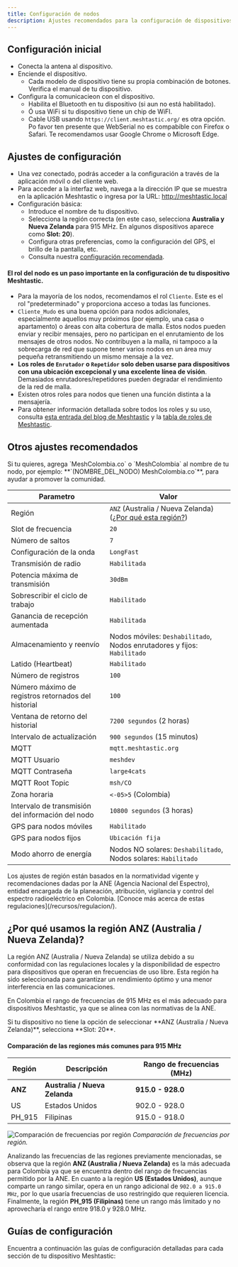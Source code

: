 ```yaml
---
title: Configuración de nodos
description: Ajustes recomendados para la configuración de dispositivos Meshtastic en Colombia
---
```



## Configuración inicial

- Conecta la antena al dispositivo.
- Enciende el dispositivo.
    - Cada modelo de dispositivo tiene su propia combinación de botones. Verifica el manual de tu dispositivo.
- Configura la comunicacieon con el dispositivo.
    - Habilita el Bluetooth en tu dispositivo (si aun no está habilitado).
    - Ó usa WiFi si tu dispositivo tiene un chip de WiFI.
    - Cable USB usando `https://client.meshtastic.org/` es otra opción. Po favor ten presente que WebSerial no es compabible con Firefox o Safari. Te recomendamos usar Google Chrome o Microsoft Edge.

## Ajustes de configuración

- Una vez conectado, podrás acceder a la configuración a través de la aplicación móvil o del cliente web.
- Para acceder a la interfaz web, navega a la dirección IP que se muestra en la aplicación Meshtastic o ingresa por la URL: http://meshtastic.local
- Configuración básica:
    - Introduce el nombre de tu dispositivo.
    - Selecciona la región correcta (en este caso, selecciona **Australia y Nueva Zelanda** para 915 MHz. En algunos dispositivos aparece como **Slot: 20**).
    - Configura otras preferencias, como la configuración del GPS, el brillo de la pantalla, etc.
    - Consulta nuestra [configuración recomendada](#otros-ajustes-recomendados).

#### El rol del nodo es un paso importante en la configuración de tu dispositivo Meshtastic.

- Para la mayoría de los nodos, recomendamos el rol `Cliente`. Este es el rol "predeterminado" y proporciona acceso a todas las funciones.
- `Cliente_Mudo` es una buena opción para nodos adicionales, especialmente aquellos muy próximos (por ejemplo, una casa o apartamento) o áreas con alta cobertura de malla. Estos nodos pueden enviar y recibir mensajes, pero no participan en el enrutamiento de los mensajes de otros nodos. No contribuyen a la malla, ni tampoco a la sobrecarga de red que supone tener varios nodos en un área muy pequeña retransmitiendo un mismo mensaje a la vez.
- **Los roles de `Enrutador` o `Repetidor` solo deben usarse para dispositivos con una ubicación excepcional y una excelente línea de visión**. Demasiados enrutadores/repetidores pueden degradar el rendimiento de la red de malla.
- Existen otros roles para nodos que tienen una función distinta a la mensajería.
- Para obtener información detallada sobre todos los roles y su uso, consulta [esta entrada del blog de Meshtastic](https://meshtastic.org/blog/choosing-the-right-device-role/) y la [tabla de roles de Meshtastic](https://meshtastic.org/docs/configuration/radio/device/#roles).

## Otros ajustes recomendados

<Aside type="tip" title="Tip">Si tu quieres, agrega `MeshColombia.co` o `MeshColombia` al nombre de tu nodo, por ejemplo: **`(NOMBRE_DEL_NODO) MeshColombia.co`**, para ayudar a promover la comunidad.</Aside>

|Parametro|Valor|
|---|---|
|Región|`ANZ` (Australia / Nueva Zelanda) ([¿Por qué esta región?](#por-que-usamos-anz))|
|Slot de frecuencia|`20`|
|Número de saltos|`7`|
|Configuración de la onda|`LongFast`|
|Transmisión de radio|`Habilitada`|
|Potencia máxima de transmisión|`30dBm`|
|Sobrescribir el ciclo de trabajo|`Habilitado`|
|Ganancia de recepción aumentada|`Habilitada`|
|Almacenamiento y reenvío|Nodos móviles: `Deshabilitado`, Nodos enrutadores y fijos: `Habilitado`|
|Latido (Heartbeat)|`Habilitado`|
|Número de registros|`100`|
|Número máximo de registros retornados del historial|`100`|
|Ventana de retorno del historial|`7200 segundos` (2 horas)|
|Intervalo de actualización|`900 segundos` (15 minutos)|
|MQTT|`mqtt.meshtastic.org`|
|MQTT Usuario|`meshdev`|
|MQTT Contraseña|`large4cats`|
|MQTT Root Topic|`msh/CO`|
|Zona horaria|`<-05>5` (Colombia)|
|Intervalo de transmisión del información del nodo|`10800 segundos` (3 horas)|
|GPS para nodos móviles|`Habilitado`|
|GPS para nodos fijos|`Ubicación fija`|
|Modo ahorro de energía|Nodos NO solares: `Deshabilitado`, Nodos solares: `Habilitado`|


<Aside title="Ten presente..." type="note">Los ajustes de región están basados en la normatividad vigente y recomendaciones dadas por la ANE (Agencia Nacional del Espectro), entidad encargada de la planeación, atribución, vigilancia y control del espectro radioeléctrico en Colombia. [Conoce más acerca de estas regulaciones](/recursos/regulacion/).</Aside>

## ¿Por qué usamos la región ANZ (Australia / Nueva Zelanda)?

La región ANZ (Australia / Nueva Zelanda) se utiliza debido a su conformidad con las regulaciones locales y la disponibilidad de espectro para dispositivos que operan en frecuencias de uso libre. Esta región ha sido seleccionada para garantizar un rendimiento óptimo y una menor interferencia en las comunicaciones.

En Colombia el rango de frecuencias de 915 MHz es el más adecuado para dispositivos Meshtastic, ya que se alinea con las normativas de la ANE.

<Aside type="note" title="Tip">Si tu dispositivo no tiene la opción de seleccionar **ANZ (Australia / Nueva Zelanda)**, selecciona **Slot: 20**.</Aside>

#### Comparación de las regiones más comunes para 915 MHz

| Región | Descripción | Rango de frecuencias (MHz) |
|--------|-------------| ---------------------|
| **ANZ** | **Australia / Nueva Zelanda** | **915.0 - 928.0** |
| US | Estados Unidos | 902.0 - 928.0 |
| PH_915 | Filipinas | 915.0 - 918.0 |

![Comparación de frecuencias por región](../../../assets/images/cuadro-comparacion-regiones.webp)
_Comparación de frecuencias por región._

Analizando las frecuencias de las regiones previamente mencionadas, se observa que la región **ANZ (Australia / Nueva Zelanda)** es la más adecuada para Colombia ya que se encuentra dentro del rango de frecuencias permitido por la ANE. En cuanto a la región **US (Estados Unidos)**, aunque comparte un rango similar, opera en un rango adicional de `902.0 a 915.0 MHz`, por lo que usaría frecuencias de uso restringido que requieren licencia. Finalmente, la región **PH_915 (Filipinas)** tiene un rango más limitado y no aprovecharía el rango entre 918.0 y 928.0 MHz.

## Guías de configuración

Encuentra a continuación las guías de configuración detalladas para cada sección de tu dispositivo Meshtastic:

<LinkCard
title="Configuración de radio"
description="Ajustes recomendados para la configuración de radio"
href="/configuracion/radio"
/>

<LinkCard
title="Configuración de módulo"
description="Ajustes recomendados para la configuración de radio"
href="/configuracion/modulo"
/>